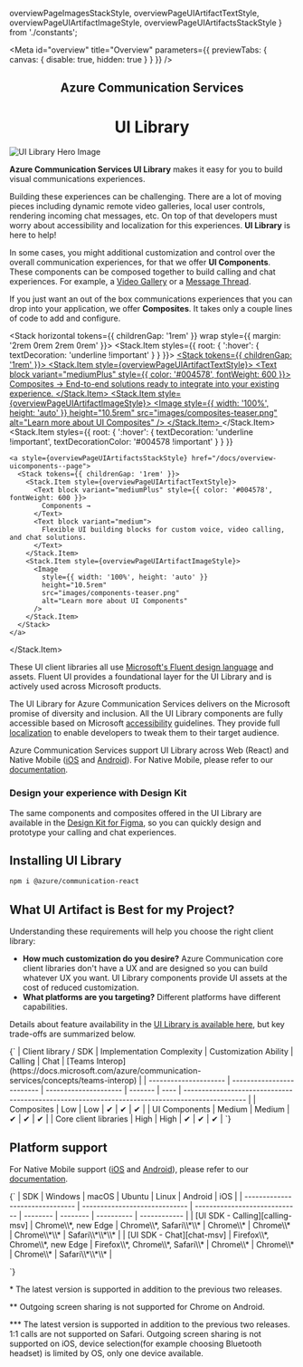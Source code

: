   overviewPageImagesStackStyle,
  overviewPageUIArtifactTextStyle,
  overviewPageUIArtifactImageStyle,
  overviewPageUIArtifactsStackStyle
} from './constants';

<Meta id="overview" title="Overview" parameters={{ previewTabs: { canvas: { disable: true, hidden: true } } }} />

<Stack horizontal horizontalAlign="space-between" style={overviewPageImagesStackStyle}>
  <Stack.Item align="center">
    <h2
      style={{
        fontFamily: '"Segoe UI", sans-serif',
        color: 'rgba(0,0,0,.5)',
        fontSize: '1.125rem',
        fontWeight: '500',
        border: 'none',
        margin: '0rem 0rem 0.25rem 0rem',
        lineHeight: '1.5rem'
      }}
    >
      Azure Communication Services
    </h2>
    <h1
      style={{
        fontFamily: '"Segoe UI", sans-serif',
        color: '#0078D4',
        fontWeight: '600',
        fontSize: '2rem',
        margin: '0rem',
        lineHeight: '2.5rem'
      }}
    >
      UI Library
    </h1>
  </Stack.Item>
  <Stack.Item align="center">
    <Image
      src="images/hero.svg"
      alt="UI Library Hero Image"
      style={{ maxHeight: '18.75rem', height: 'auto', width: '100%' }}
    />
  </Stack.Item>
</Stack>

**Azure Communication Services UI Library** makes it easy for you to build visual communications experiences.

Building these experiences can be challenging.
There are a lot of moving pieces including dynamic remote video galleries, local user controls, rendering incoming chat messages, etc.
On top of that developers must worry about accessibility and localization for this experiences.
**UI Library** is here to help!

In some cases, you might additional customization and control over the overall communication experiences, for that we offer **UI Components**.
These components can be composed together to build calling and chat experiences. For example, a [Video Gallery](./?path=/story/ui-components-videotile--video-tile) or a [Message Thread](./?path=/story/ui-components-messagethread--message-thread).

If you just want an out of the box communications experiences that you can drop into your application, we offer **Composites**.
It takes only a couple lines of code to add and configure.

<Stack horizontal tokens={{ childrenGap: '1rem' }} wrap style={{ margin: '2rem 0rem 2rem 0rem' }}>
  <Stack.Item styles={{ root: { ':hover': { textDecoration: 'underline !important' } } }}>
    <a style={overviewPageUIArtifactsStackStyle} href="/docs/quickstarts-composites--page">
      <Stack tokens={{ childrenGap: '1rem' }}>
        <Stack.Item style={overviewPageUIArtifactTextStyle}>
          <Text block variant="mediumPlus" style={{ color: '#004578', fontWeight: 600 }}>
            Composites →
          </Text>
          <Text block variant="medium">
            End-to-end solutions ready to integrate into your existing experience.
          </Text>
        </Stack.Item>
        <Stack.Item style={overviewPageUIArtifactImageStyle}>
          <Image
            style={{ width: '100%', height: 'auto' }}
            height="10.5rem"
            src="images/composites-teaser.png"
            alt="Learn more about UI Composites"
          />
        </Stack.Item>
      </Stack>
    </a>
  </Stack.Item>
  <Stack.Item
    styles={{
      root: { ':hover': { textDecoration: 'underline !important', textDecorationColor: '#004578 !important' } }
    }}
  >
    <a style={overviewPageUIArtifactsStackStyle} href="/docs/overview-uicomponents--page">
      <Stack tokens={{ childrenGap: '1rem' }}>
        <Stack.Item style={overviewPageUIArtifactTextStyle}>
          <Text block variant="mediumPlus" style={{ color: '#004578', fontWeight: 600 }}>
            Components →
          </Text>
          <Text block variant="medium">
            Flexible UI building blocks for custom voice, video calling, and chat solutions.
          </Text>
        </Stack.Item>
        <Stack.Item style={overviewPageUIArtifactImageStyle}>
          <Image
            style={{ width: '100%', height: 'auto' }}
            height="10.5rem"
            src="images/components-teaser.png"
            alt="Learn more about UI Components"
          />
        </Stack.Item>
      </Stack>
    </a>
  </Stack.Item>
</Stack>

These UI client libraries all use [Microsoft's Fluent design language](https://developer.microsoft.com/fluentui/) and assets. Fluent UI provides a foundational layer for the UI Library and is actively used across Microsoft products.

The UI Library for Azure Communication Services delivers on the Microsoft promise of diversity and inclusion.
All the UI Library components are fully accessible based on Microsoft [accessibility](./?path=/docs/accessibility--page) guidelines.
They provide full [localization](./?path=/docs/localization--page) to enable developers to tweak them to their target audience.

Azure Communication Services support UI Library across Web (React) and Native Mobile ([iOS](https://docs.microsoft.com/azure/communication-services/quickstarts/ui-library/get-started-composites?tabs=kotlin&pivots=platform-ios) and [Android](https://docs.microsoft.com/azure/communication-services/quickstarts/ui-library/get-started-composites?tabs=kotlin&pivots=platform-android)). For Native Mobile, please refer to our [documentation](https://docs.microsoft.com/azure/communication-services/concepts/ui-library/ui-library-overview?pivots=platform-mobile).

### Design your experience with Design Kit

The same components and composites offered in the UI Library are available in the [Design Kit for Figma](https://www.figma.com/community/file/1095841357293210472), so you can quickly design and prototype your calling and chat experiences.

## Installing UI Library

```bash
npm i @azure/communication-react
```

## What UI Artifact is Best for my Project?

Understanding these requirements will help you choose the right client library:

- **How much customization do you desire?** Azure Communication core client libraries don't have a UX and are designed so you can build whatever UX you want. UI Library components provide UI assets at the cost of reduced customization.
- **What platforms are you targeting?** Different platforms have different capabilities.

Details about feature availability in the [UI Library is available here](./?path=/story/usecases--page), but key trade-offs are summarized below.

<Markdown>
  {`
| Client library / SDK  | Implementation Complexity | Customization Ability | Calling | Chat | [Teams Interop](https://docs.microsoft.com/azure/communication-services/concepts/teams-interop) |
| --------------------- | ------------------------- | --------------------- | ------- | ---- | ----------------------------------------------------------------------------------------------- |
| Composites            | Low                       | Low                   | ✔       | ✔    | ✔                                                                                               |
| UI Components         | Medium                    | Medium                | ✔       | ✔    | ✔                                                                                               |
| Core client libraries | High                      | High                  | ✔       | ✔    | ✔                                                                                               |
`}
</Markdown>

## Platform support

For Native Mobile support ([iOS](https://docs.microsoft.com/azure/communication-services/quickstarts/ui-library/get-started-composites?tabs=kotlin&pivots=platform-ios) and [Android](https://docs.microsoft.com/azure/communication-services/quickstarts/ui-library/get-started-composites?tabs=kotlin&pivots=platform-android)), please refer to our [documentation](https://docs.microsoft.com/azure/communication-services/concepts/ui-library/ui-library-overview?pivots=platform-mobile).

<Markdown>
  {`
| SDK                             | Windows                         | macOS                            | Ubuntu    | Linux     | Android      | iOS             |
| ------------------------------- | -----------------------------   | -----------------------------    | --------  | --------  | ----------   | ------------    |
| [UI SDK - Calling][calling-msv] | Chrome\\*, new Edge             | Chrome\\*, Safari\\*\\*          | Chrome\\* | Chrome\\* | Chrome\\*\\* | Safari\\*\\*\\* |
| [UI SDK - Chat][chat-msv]       | Firefox\\*, Chrome\\*, new Edge | Firefox\\*, Chrome\\*, Safari\\* | Chrome\\* | Chrome\\* | Chrome\\*    | Safari\\*\\*\\* |

[calling-msv]: https://docs.microsoft.com/en-us/azure/communication-services/concepts/voice-video-calling/calling-sdk-features#javascript-calling-sdk-support-by-os-and-browser
[chat-msv]: https://docs.microsoft.com/en-us/azure/communication-services/concepts/chat/sdk-features#javascript-chat-sdk-support-by-os-and-browser

`}

</Markdown>

\* The latest version is supported in addition to the
previous two releases.

\*\* Outgoing screen sharing is not supported for Chrome on Android.

\*\*\* The latest version is supported in addition to the previous two releases. 1:1 calls are not supported on Safari. Outgoing screen sharing
is not supported on iOS, device selection(for example choosing Bluetooth headset) is limited by OS, only one device available.
